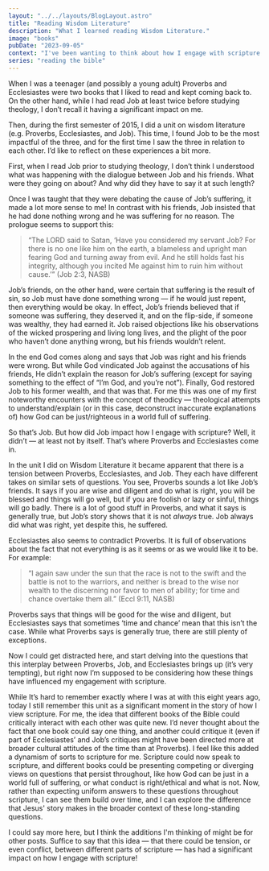 ```yaml
---
layout: "../../layouts/BlogLayout.astro"
title: "Reading Wisdom Literature"
description: "What I learned reading Wisdom Literature."
image: "books"
pubDate: "2023-09-05"
context: "I've been wanting to think about how I engage with scripture. As part of the process I'm looking back at how I've engaged with it in the past."
series: "reading the bible"
---
```


When I was a teenager (and possibly a young adult) Proverbs and Ecclesiastes were two books that I liked to read and kept coming back to. On the other hand, while I had read Job at least twice before studying theology, I don’t recall it having a significant impact on me.

Then, during the first semester of 2015, I did a unit on wisdom literature (e.g. Proverbs, Ecclesiastes, and Job). This time, I found Job to be the most impactful of the three, and for the first time I saw the three in relation to each other. I’d like to reflect on these experiences a bit more.

First, when I read Job prior to studying theology, I don’t think I understood what was happening with the dialogue between Job and his friends. What were they going on about? And why did they have to say it at such length?

Once I was taught that they were debating the cause of Job’s suffering, it made a lot more sense to me! In contrast with his friends, Job insisted that he had done nothing wrong and he was suffering for no reason. The prologue seems to support this:

> “The LORD said to Satan, ‘Have you considered my servant Job? For there is no one like him on the earth, a blameless and upright man fearing God and turning away from evil. And he still holds fast his integrity, although you incited Me against him to ruin him without cause.’” (Job 2:3, NASB)

Job’s friends, on the other hand, were certain that suffering is the result of sin, so Job must have done something wrong — if he would just repent, then everything would be okay. In effect, Job’s friends believed that if someone was suffering, they deserved it, and on the flip-side, if someone was wealthy, they had earned it. Job raised objections like his observations of the wicked prospering and living long lives, and the plight of the poor who haven’t done anything wrong, but his friends wouldn’t relent.

In the end God comes along and says that Job was right and his friends were wrong. But while God vindicated Job against the accusations of his friends, He didn’t explain the reason for Job’s suffering (except for saying something to the effect of “I’m God, and you’re not”). Finally, God restored Job to his former wealth, and that was that. For me this was one of my first noteworthy encounters with the concept of theodicy — theological attempts to understand/explain (or in this case, deconstruct inaccurate explanations of) how God can be just/righteous in a world full of suffering.

So that’s Job. But how did Job impact how I engage with scripture? Well, it didn’t — at least not by itself. That’s where Proverbs and Ecclesiastes come in.

In the unit I did on Wisdom Literature it became apparent that there is a tension between Proverbs, Ecclesiastes, and Job. They each have different takes on similar sets of questions. You see, Proverbs sounds a lot like Job’s friends. It says if you are wise and diligent and do what is right, you will be blessed and things will go well, but if you are foolish or lazy or sinful, things will go badly. There is a lot of good stuff in Proverbs, and what it says is generally true, but Job’s story shows that it is not _always_ true. Job always did what was right, yet despite this, he suffered.

Ecclesiastes also seems to contradict Proverbs. It is full of observations about the fact that not everything is as it seems or as we would like it to be. For example:

> “I again saw under the sun that the race is not to the swift and the battle is not to the warriors, and neither is bread to the wise nor wealth to the discerning nor favor to men of ability; for time and chance overtake them all.” (Eccl 9:11, NASB)

Proverbs says that things will be good for the wise and diligent, but Ecclesiastes says that sometimes ‘time and chance’ mean that this isn’t the case. While what Proverbs says is generally true, there are still plenty of exceptions.

Now I could get distracted here, and start delving into the questions that this interplay between Proverbs, Job, and Ecclesiastes brings up (it’s very tempting), but right now I’m supposed to be considering how these things have influenced my engagement with scripture.

While It’s hard to remember exactly where I was at with this eight years ago, today I still remember this unit as a significant moment in the story of how I view scripture. For me, the idea that different books of the Bible could critically interact with each other was quite new. I’d never thought about the fact that one book could say one thing, and another could critique it (even if part of Ecclesiastes’ and Job’s critiques might have been directed more at broader cultural attitudes of the time than at Proverbs). I feel like this added a dynamism of sorts to scripture for me. Scripture could now speak to scripture, and different books could be presenting competing or diverging views on questions that persist throughout, like how God can be just in a world full of suffering, or what conduct is right/ethical and what is not. Now, rather than expecting uniform answers to these questions throughout scripture, I can see them build over time, and I can explore the difference that Jesus' story makes in the broader context of these long-standing questions.

I could say more here, but I think the additions I'm thinking of might be for other posts. Suffice to say that this idea — that there could be tension, or even conflict, between different parts of scripture — has had a significant impact on how I engage with scripture!
